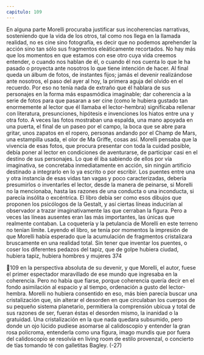 ```yaml
---
capitulo: 109
---
```


En alguna parte Morelli procuraba justificar sus incoherencias narrativas,
sosteniendo que la vida de los otros, tal como nos llega en la llamada realidad, no
es cine sino fotografía, es decir que no podemos aprehender la acción sino tan
sólo sus fragmentos eleáticamente recortados. No hay más que los momentos en
que estamos con ese otro cuya vida creemos entender, o cuando nos hablan de él,
o cuando él nos cuenta lo que le ha pasado o proyecta ante nosotros lo que tiene
intención de hacer. Al final queda un álbum de fotos, de instantes fijos; jamás el
devenir realizándose ante nosotros, el paso del ayer al hoy, la primera aguja del
olvido en el recuerdo. Por eso no tenía nada de extraño que él hablara de sus
personajes en la forma más espasmódica imaginable; dar coherencia a la serie de
fotos para que pasaran a ser cine (como le hubiera gustado tan enormemente al
lector que él llamaba el lector-hembra) significaba rellenar con literatura,
presunciones, hipótesis e invenciones los hiatos entre una y otra foto. A veces las
fotos mostraban una espalda, una mano apoyada en una puerta, el final de un
paseo por el campo, la boca que se abre para gritar, unos zapatos en el ropero,
personas andando por el Champ de Mars, una estampilla usada, el olor de Ma
Griffe, cosas así. Morelli pensaba que la vivencia de esas fotos, que procura
presentar con toda la cuidad posible, debía poner al lector en condiciones de
aventurarse, de participar casi en el destino de sus personajes. Lo que él iba
sabiendo de ellos por vía imaginativa, se concretaba inmediatamente en acción,
sin ningún artificio destinado a integrarlo en lo ya escrito o por escribir. Los
puentes entre una y otra instancia de esas vidas tan vagas y poco caracterizadas,
debería presumirlos o inventarles el lector, desde la manera de peinarse, si
Morelli no la mencionaba, hasta las razones de una conducta o una inconducta, si
parecía insólita o excéntrica. El libro debía ser como esos dibujos que proponen
los psicólogos de la Gestalt, y así ciertas líneas inducirían al observador a trazar
imaginativamente las que cerraban la figura. Pero a veces las líneas ausentes eran
las más importantes, las únicas que realmente contaban. La coquetería y la
petulancia de Morelli en este terreno no tenían límite.
Leyendo el libro, se tenía por momentos la impresión de que Morelli había
esperado que la acumulación de fragmentos cristalizara bruscamente en una
realidad total. Sin tener que inventar los puentes, o coser los diferentes pedazos
del tapiz, que de golpe hubiera ciudad, hubiera tapiz, hubiera hombres y mujeres
374

109
en la perspectiva absoluta de su devenir, y que Morelli, el autor, fuese el primer
espectador maravillado de ese mundo que ingresaba en la coherencia.
Pero no había que fiarse, porque coherencia quería decir en el fondo
asimilación al espacio y al tiempo, ordenación a gusto del lector-hembra. Morelli
no hubiera consentido en eso, más bien parecía buscar una cristalización que, sin
alterar el desorden en que circulaban los cuerpos de su pequeño sistema
planetario, permitiera la comprensión ubicua y total de sus razones de ser,
fueran éstas el desorden mismo, la inanidad o la gratuidad. Una cristalización en
la que nada quedara subsumido, pero donde un ojo lúcido pudiese asomarse al
calidoscopio y entender la gran rosa policroma, entenderla como una figura,
imago mundis que por fuera del calidoscopio se resolvía en living room de estilo
provenzal, o concierto de tías tomando té con galletitas Bagley.
(-27)
